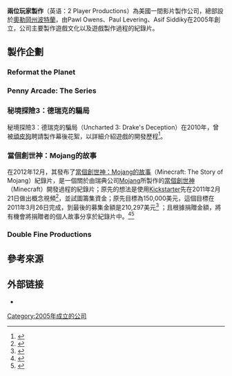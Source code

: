 '''兩位玩家製作'''（英语：2 Player Productions）為美國一間影片製作公司，總部設於[[奧勒岡州|奧勒岡州]][[波特蘭|波特蘭]]，由Pawl Owens、Paul Levering、Asif Siddiky在2005年創立，公司主要製作遊戲文化以及遊戲製作過程的紀錄片。

==製作企劃==
{{Expand section||time=2022-04-03T00:30:47+00:00}}

===Reformat the Planet===

===Penny Arcade: The Series===

===秘境探險3：德瑞克的騙局===
秘境探險3：德瑞克的騙局（Uncharted 3: Drake's Deception）在2010年，曾被[[Naughty_Dog|頑皮狗]]聘請製作幕後花絮，以詳細介紹遊戲的開發歷程<ref>{{cite web|url=http://2playerproductions.com/projects/uc3|title=Uncharted 3|publisher=2 playerproductions.com|date=|access-date=2011-10-17|deadurl=yes|archiveurl=https://web.archive.org/web/20110906100856/http://www.2playerproductions.com/projects/uc3|archivedate=2011-09-06}}</ref>。

===當個創世神：Mojang的故事===
在2012年12月，其發布了[[當個創世神：Mojang的故事|當個創世神：Mojang的故事]]（Minecraft: The Story of Mojang）紀錄片，是一個關於由瑞典公司[[Mojang|Mojang]]所製作的[[當個創世神|當個創世神]]（Minecraft）開發過程的紀錄片；原先的想法是使用[[Kickstarter|Kickstarter]]先在2011年2月21日做出概念視頻<ref>{{cite web |author= |url=http://www.youtube.com/watch?v=Ax9kmoyzl1Y |title=Minecraft Documentary HD | GameTrailers |publisher=YouTube |date=2011-02-21 |access-date=2011-10-17 |archive-date=2020-11-20 |archive-url=https://web.archive.org/web/20201120190607/http://www.youtube.com/watch?v=Ax9kmoyzl1Y |dead-url=no }}</ref>，並試圖籌集資金；原先目標為150,000美元，這個目標在2011年3月26日完成，到最後的募集金額是210,297美元<ref>{{cite web |author=Diana Paul |url=http://www.kickstarter.com/projects/2pp/minecraft-the-story-of-mojang |title=Minecraft: The Story of Mojang by 2 Player Productions — Kickstarter |publisher=Kickstarter.com |date=2011-03-26 |accessdate=2011-10-17 |archive-date=2013-05-31 |archive-url=https://www.webcitation.org/6H1Q3uaPb?url=http://www.kickstarter.com/projects/2pp/minecraft-the-story-of-mojang |dead-url=no }}</ref> ；且根據捐贈金額，將有機會將捐贈者的個人故事分享於紀錄片中。<ref>{{cite web |author=JC Fletcher on May 30th 2011 6:16PM |url=http://www.joystiq.com/2011/05/30/2-player-productions-looking-to-build-player-stories-into-minecr/ |title=2 Player Productions looking to build player stories into Minecraft film |publisher=Joystiq |date=2011-05-30 |access-date=2011-10-17 |archive-url=https://web.archive.org/web/20110909010301/http://www.joystiq.com/2011/05/30/2-player-productions-looking-to-build-player-stories-into-minecr/ |archive-date=2011-09-09 |dead-url=yes }}</ref><ref>{{cite web | url = http://www.techhive.com/article/230310/2_player_productions.html | title = 2 Player Productions: Meet the Guys Behind the Minecraft Documentary | first = David | last = Daw | date = 2011-06-15 | access-date = 2013-03-02 | work = [[PC_World|PC World]] | archive-date = 2015-05-10 | archive-url = https://web.archive.org/web/20150510034002/http://www.techhive.com/article/230310/2_player_productions.html | dead-url = no }}</ref>

===Double Fine Productions===
{{Further|破碎時光}}

==參考來源==
{{reflist}}

==外部链接==
*{{Official website}}

[[Category:2005年成立的公司|Category:2005年成立的公司]]